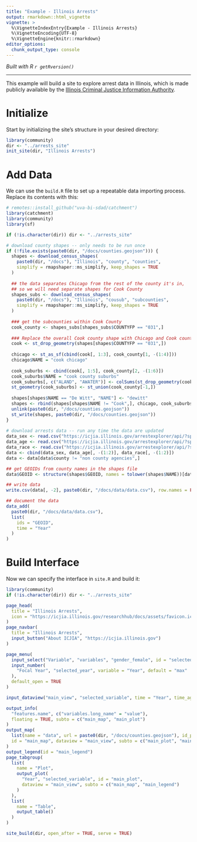 ```yaml
---
title: "Example - Illinois Arrests"
output: rmarkdown::html_vignette
vignette: >
  %\VignetteIndexEntry{Example - Illinois Arrests}
  %\VignetteEncoding{UTF-8}
  %\VignetteEngine{knitr::rmarkdown}
editor_options: 
  chunk_output_type: console
---
```


*Built with R 
`r getRversion()`*

***

This example will build a site to explore arrest data in Illinois, which is made publicly available
by the [Illinois Criminal Justice Information Authority](https://icjia.illinois.gov/arrestexplorer/docs).

# Initialize
Start by initializing the site's structure in your desired directory:
```r
library(community)
dir <- "../arrests_site"
init_site(dir, "Illinois Arrests")
```

# Add Data
We can use the `build.R` file to set up a repeatable data importing process. Replace its contents with this:
```r
# remotes::install_github("uva-bi-sdad/catchment")
library(catchment)
library(community)
library(sf)

if (!is.character(dir)) dir <- "../arrests_site"

# download county shapes -- only needs to be run once
if (!file.exists(paste0(dir, "/docs/counties.geojson"))) {
  shapes <- download_census_shapes(
    paste0(dir, "/docs"), "Illinois", "county", "counties",
    simplify = rmapshaper::ms_simplify, keep_shapes = TRUE
  )
  
  ## the data separates Chicago from the rest of the county it's in,
  ## so we will need separate shapes for Cook County
  shapes_subs <- download_census_shapes(
    paste0(dir, "/docs"), "Illinois", "cousub", "subcounties",
    simplify = rmapshaper::ms_simplify, keep_shapes = TRUE
  )
  
  ### get the subcounties within Cook County
  cook_county <- shapes_subs[shapes_subs$COUNTYFP == "031",]
  
  ### Replace the overall Cook county shape with Chicago and Cook county suburb shapes
  cook <- st_drop_geometry(shapes[shapes$COUNTYFP == "031",])
  
  chicago <- st_as_sf(cbind(cook[, 1:3], cook_county[1, -(1:4)]))
  chicago$NAME = "cook chicago"
  
  cook_suburbs <- cbind(cook[, 1:5], cook_county[2, -(1:6)])
  cook_suburbs$NAME = "cook county suburbs"
  cook_suburbs[, c("ALAND", "AWATER")] <- colSums(st_drop_geometry(cook_county[-1, c("ALAND", "AWATER")]))
  st_geometry(cook_suburbs) <- st_union(cook_county[-1,])
  
  shapes[shapes$NAME == "De Witt", "NAME"] <- "dewitt"
  shapes <- rbind(shapes[shapes$NAME != "Cook",], chicago, cook_suburbs)
  unlink(paste0(dir, "/docs/counties.geojson"))
  st_write(shapes, paste0(dir, "/docs/counties.geojson"))
}
  
# download arrests data -- run any time the data are updated
data_sex <- read.csv("https://icjia.illinois.gov/arrestexplorer/api/?split=county,gender")
data_age <- read.csv("https://icjia.illinois.gov/arrestexplorer/api/?split=county,age_group")
data_race <- read.csv("https://icjia.illinois.gov/arrestexplorer/api/?split=county,race")
data <- cbind(data_sex, data_age[, -(1:2)], data_race[, -(1:2)])
data <- data[data$county != "non county agencies",]

## get GEOIDs from county names in the shapes file
data$GEOID <- structure(shapes$GEOID, names = tolower(shapes$NAME))[data$county]

## write data
write.csv(data[, -2], paste0(dir, "/docs/data/data.csv"), row.names = FALSE)

## document the data
data_add(
  paste0(dir, "/docs/data/data.csv"),
  list(
    ids = "GEOID",
    time = "Year"
  )
)
```

# Build Interface
Now we can specify the interface in `site.R` and build it:
```r
library(community)
if (!is.character(dir)) dir <- "../arrests_site"

page_head(
  title = "Illinois Arrests",
  icon = "https://icjia.illinois.gov/researchhub/docs/assets/favicon.ico"
)
page_navbar(
  title = "Illinois Arrests",
  input_button("About ICJIA", "https://icjia.illinois.gov")
)

page_menu(
  input_select("Variable", "variables", "gender_female", id = "selected_variable"),
  input_number(
    "Focal Year", "selected_year", variable = "Year", default = "max"
  ),
  default_open = TRUE
)

input_dataview("main_view", "selected_variable", time = "Year", time_agg = "selected_year")

output_info(
  "features.name", c("variables.long_name" = "value"),
  floating = TRUE, subto = c("main_map", "main_plot")
)
output_map(
  list(name = "data", url = paste0(dir, "/docs/counties.geojson"), id_property = "GEOID"),
  id = "main_map", dataview = "main_view", subto = c("main_plot", "main_legend")
)
output_legend(id = "main_legend")
page_tabgroup(
  list(
    name = "Plot",
    output_plot(
      "Year", "selected_variable", id = "main_plot",
      dataview = "main_view", subto = c("main_map", "main_legend")
    )
  ),
  list(
    name = "Table",
    output_table()
  )
)

site_build(dir, open_after = TRUE, serve = TRUE)
```
